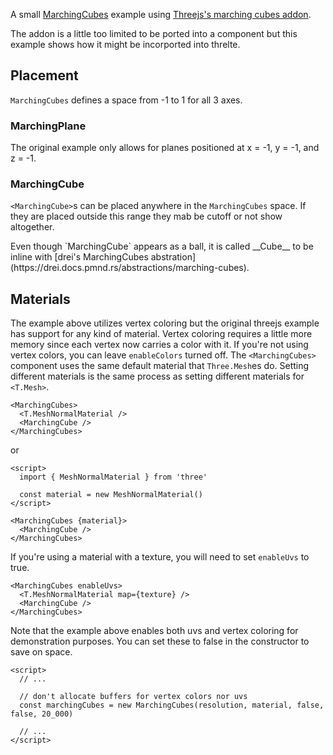A small [MarchingCubes](https://en.wikipedia.org/wiki/Marching_cubes) example using [Threejs's marching cubes addon](https://threejs.org/examples/webgl_marchingcubes.html).

<Example path="marching-cubes/lava-lamp" />

The addon is a little too limited to be ported into a component but this example shows how it might be incorported into threlte.

## Placement

`MarchingCubes` defines a space from -1 to 1 for all 3 axes.

### MarchingPlane

The original example only allows for planes positioned at x = -1, y = -1, and z = -1.

### MarchingCube

`<MarchingCube>`s can be placed anywhere in the `MarchingCubes` space. If they are placed outside this range they mab be cutoff or not show altogether.

<Tip type="info">
  Even though `MarchingCube` appears as a ball, it is called __Cube__ to be inline with [drei's
  MarchingCubes abstration](https://drei.docs.pmnd.rs/abstractions/marching-cubes).
</Tip>

## Materials

The example above utilizes vertex coloring but the original threejs example has support for any kind of material. Vertex coloring requires a little more memory since each vertex now carries a color with it. If you're not using vertex colors, you can leave `enableColors` turned off. The `<MarchingCubes>` component uses the same default material that `Three.Mesh`es do. Setting different materials is the same process as setting different materials for `<T.Mesh>`.

```svelte
<MarchingCubes>
  <T.MeshNormalMaterial />
  <MarchingCube />
</MarchingCubes>
```

or

```svelte
<script>
  import { MeshNormalMaterial } from 'three'

  const material = new MeshNormalMaterial()
</script>

<MarchingCubes {material}>
  <MarchingCube />
</MarchingCubes>
```

If you're using a material with a texture, you will need to set `enableUvs` to true.

```svelte
<MarchingCubes enableUvs>
  <T.MeshNormalMaterial map={texture} />
  <MarchingCube />
</MarchingCubes>
```

Note that the example above enables both uvs and vertex coloring for demonstration purposes. You can set these to false in the constructor to save on space.

```svelte title="MarchingCubes.svelte" {5}
<script>
  // ...

  // don't allocate buffers for vertex colors nor uvs
  const marchingCubes = new MarchingCubes(resolution, material, false, false, 20_000)

  // ...
</script>
```
